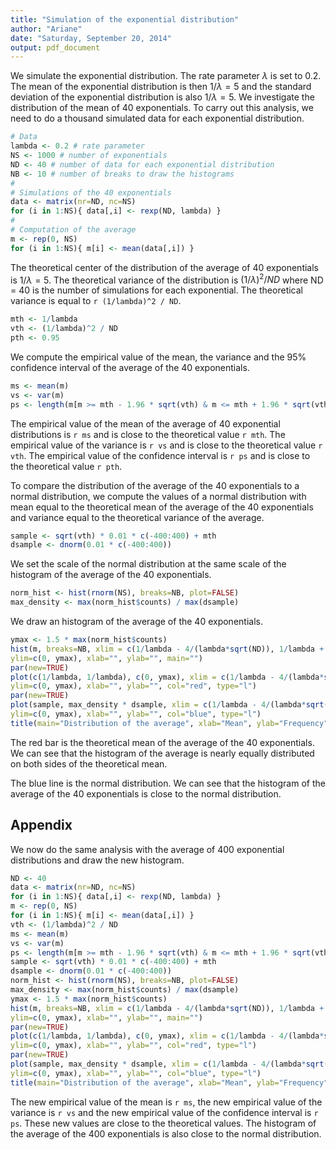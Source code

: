 ```yaml
---
title: "Simulation of the exponential distribution"
author: "Ariane"
date: "Saturday, September 20, 2014"
output: pdf_document
---
```


We simulate the exponential distribution. The rate parameter $\lambda$ is set to 0.2. The mean of the exponential distribution is then $1/\lambda = 5$ and the standard deviation of the exponential distribution is also $1/\lambda = 5$. We investigate the distribution of the mean of 40 exponentials. To carry out this analysis, we need to do a thousand simulated data for each exponential distribution.

```r
# Data
lambda <- 0.2 # rate parameter
NS <- 1000 # number of exponentials
ND <- 40 # number of data for each exponential distribution
NB <- 10 # number of breaks to draw the histograms
#
# Simulations of the 40 exponentials
data <- matrix(nr=ND, nc=NS)
for (i in 1:NS){ data[,i] <- rexp(ND, lambda) }
#
# Computation of the average
m <- rep(0, NS)
for (i in 1:NS){ m[i] <- mean(data[,i]) }
```

The theoretical center of the distribution of the average of 40 exponentials is $1/\lambda = 5$. The theoretical variance of the distribution is $(1/\lambda)^2 / ND$ where ND = 40 is the number of simulations for each exponential. The theoretical variance is equal to `r (1/lambda)^2 / ND`.

```r
mth <- 1/lambda
vth <- (1/lambda)^2 / ND
pth <- 0.95
```

We compute the empirical value of the mean, the variance and the 95% confidence interval of the average of the 40 exponentials.

```r
ms <- mean(m)
vs <- var(m)
ps <- length(m[m >= mth - 1.96 * sqrt(vth) & m <= mth + 1.96 * sqrt(vth)]) / NS
```

The empirical value of the mean of the average of 40 exponential distributions is `r ms` and is close to the theoretical value `r mth`. The empirical value of the variance is `r vs` and is close to the theoretical value `r vth`. The empirical value of the confidence interval is `r ps` and is close to the theoretical value `r pth`.

To compare the distribution of the average of the 40 exponentials to a normal distribution, we compute the values of a normal distribution with mean equal to the theoretical mean of the average of the 40 exponentials and variance equal to the theoretical variance of the average.

```r
sample <- sqrt(vth) * 0.01 * c(-400:400) + mth
dsample <- dnorm(0.01 * c(-400:400))
```

We set the scale of the normal distribution at the same scale of the histogram of the average of the 40 exponentials.

```r
norm_hist <- hist(rnorm(NS), breaks=NB, plot=FALSE)
max_density <- max(norm_hist$counts) / max(dsample)
```

We draw an histogram of the average of the 40 exponentials.

```r
ymax <- 1.5 * max(norm_hist$counts)
hist(m, breaks=NB, xlim = c(1/lambda - 4/(lambda*sqrt(ND)), 1/lambda + 4/(lambda*sqrt(ND))),
ylim=c(0, ymax), xlab="", ylab="", main="")
par(new=TRUE)
plot(c(1/lambda, 1/lambda), c(0, ymax), xlim = c(1/lambda - 4/(lambda*sqrt(ND)), 1/lambda + 4/(lambda*sqrt(ND))),
ylim=c(0, ymax), xlab="", ylab="", col="red", type="l")
par(new=TRUE)
plot(sample, max_density * dsample, xlim = c(1/lambda - 4/(lambda*sqrt(ND)), 1/lambda + 4/(lambda*sqrt(ND))),
ylim=c(0, ymax), xlab="", ylab="", col="blue", type="l") 
title(main="Distribution of the average", xlab="Mean", ylab="Frequency")
```

The red bar is the theoretical mean of the average of the 40 exponentials. We can see that the histogram of the average is nearly equally distributed on both sides of the theoretical mean.

The blue line is the normal distribution. We can see that the histogram of the average of the 40 exponentials is close to the normal distribution.

## Appendix

We now do the same analysis with the average of 400 exponential distributions and draw the new histogram.

```r
ND <- 40
data <- matrix(nr=ND, nc=NS)
for (i in 1:NS){ data[,i] <- rexp(ND, lambda) }
m <- rep(0, NS)
for (i in 1:NS){ m[i] <- mean(data[,i]) }
vth <- (1/lambda)^2 / ND
ms <- mean(m)
vs <- var(m)
ps <- length(m[m >= mth - 1.96 * sqrt(vth) & m <= mth + 1.96 * sqrt(vth)]) / NS
sample <- sqrt(vth) * 0.01 * c(-400:400) + mth
dsample <- dnorm(0.01 * c(-400:400))
norm_hist <- hist(rnorm(NS), breaks=NB, plot=FALSE)
max_density <- max(norm_hist$counts) / max(dsample)
ymax <- 1.5 * max(norm_hist$counts)
hist(m, breaks=NB, xlim = c(1/lambda - 4/(lambda*sqrt(ND)), 1/lambda + 4/(lambda*sqrt(ND))),
ylim=c(0, ymax), xlab="", ylab="", main="")
par(new=TRUE)
plot(c(1/lambda, 1/lambda), c(0, ymax), xlim = c(1/lambda - 4/(lambda*sqrt(ND)), 1/lambda + 4/(lambda*sqrt(ND))),
ylim=c(0, ymax), xlab="", ylab="", col="red", type="l")
par(new=TRUE)
plot(sample, max_density * dsample, xlim = c(1/lambda - 4/(lambda*sqrt(ND)), 1/lambda + 4/(lambda*sqrt(ND))),
ylim=c(0, ymax), xlab="", ylab="", col="blue", type="l") 
title(main="Distribution of the average", xlab="Mean", ylab="Frequency")
```

The new empirical value of the mean is `r ms`, the new empirical value of the variance is `r vs` and the new empirical value of the confidence interval is `r ps`. These new values are close to the theoretical values. The histogram of the average of the 400 exponentials is also close to the normal distribution.
